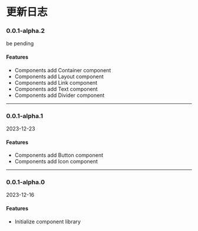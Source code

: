 # 更新日志

### 0.0.1-alpha.2

be pending

#### Features

* Components add Container component
* Components add Layout component
* Components add Link component
* Components add Text component
* Components add Divider component


-----------------


### 0.0.1-alpha.1

2023-12-23

#### Features

* Components add Button component
* Components add Icon component


-----------------


### 0.0.1-alpha.0

2023-12-16

#### Features

* Initialize component library